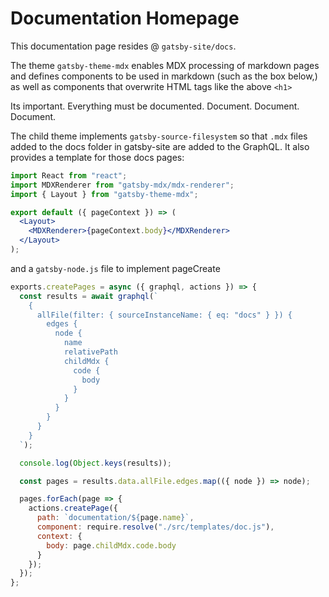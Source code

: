 
# Documentation Homepage

This documentation page resides @ `gatsby-site/docs`.

The theme `gatsby-theme-mdx` enables MDX processing of markdown pages and defines components to be used in markdown (such as the box below,) as well as components that overwrite HTML tags like the above `<h1>`

<Box title="Notes About Documentation">
  Its important. Everything must be documented. Document. Document. Document.
</Box>

The child theme implements `gatsby-source-filesystem` so that `.mdx` files added to the docs folder in gatsby-site are added to the GraphQL. It also provides a template for those docs pages:

```jsx
import React from "react";
import MDXRenderer from "gatsby-mdx/mdx-renderer";
import { Layout } from "gatsby-theme-mdx";

export default ({ pageContext }) => (
  <Layout>
    <MDXRenderer>{pageContext.body}</MDXRenderer>
  </Layout>
);
```

and a `gatsby-node.js` file to implement pageCreate

```jsx
exports.createPages = async ({ graphql, actions }) => {
  const results = await graphql(`
    {
      allFile(filter: { sourceInstanceName: { eq: "docs" } }) {
        edges {
          node {
            name
            relativePath
            childMdx {
              code {
                body
              }
            }
          }
        }
      }
    }
  `);

  console.log(Object.keys(results));

  const pages = results.data.allFile.edges.map(({ node }) => node);

  pages.forEach(page => {
    actions.createPage({
      path: `documentation/${page.name}`,
      component: require.resolve("./src/templates/doc.js"),
      context: {
        body: page.childMdx.code.body
      }
    });
  });
};
```
